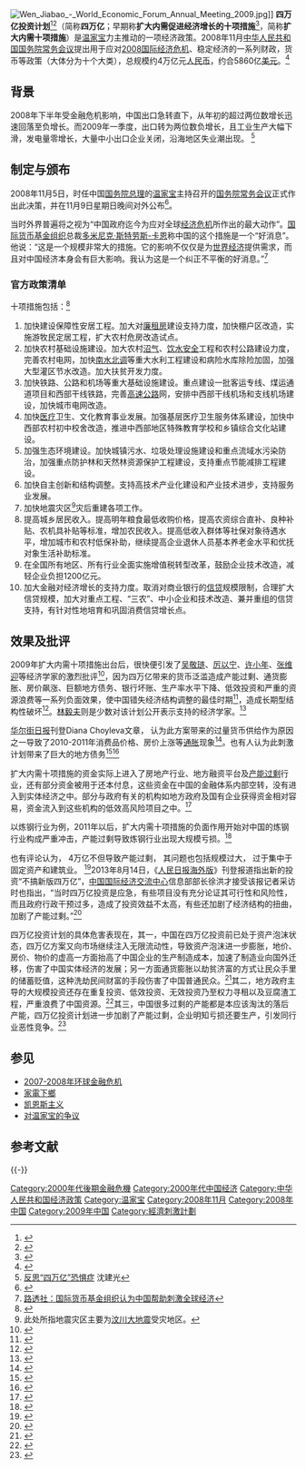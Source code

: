 [[File:Wen_Jiabao_-_World_Economic_Forum_Annual_Meeting_2009.jpg|thumb]]]] 
'''四万亿投资计划'''<ref>{{Cite web |url=http://news.sina.com.cn/c/2011-01-05/015621758939.shtml |title=我国四万亿投资计划六成以上项目完工 |accessdate=2014-07-11 |archive-date=2014-07-15 |archive-url=https://web.archive.org/web/20140715003239/http://news.sina.com.cn/c/2011-01-05/015621758939.shtml |dead-url=no }}</ref><ref>{{Cite web |url=http://finance.qq.com/a/20090113/000292.htm |title=“四万亿”投资计划：各地投资基本到位 |accessdate=2014-07-11 |archive-date=2014-07-14 |archive-url=https://web.archive.org/web/20140714142552/http://finance.qq.com/a/20090113/000292.htm |dead-url=no }}</ref>（简称'''四万亿'''；早期称'''扩大内需促进经济增长的十项措施'''<ref>{{Cite web |url=http://www.gov.cn/ztzl/kdnx/content_1149861.htm |title=扩大内需促进经济增长的十项措施顾当前利长远 |date=2008-11-15 |website=中国政府网 }}</ref>，简称'''扩大内需十项措施'''）是[[温家宝|温家宝]]力主推动的一项经济政策。2008年11月[[中华人民共和国国务院|中华人民共和国国务院]][[国务院常务会议|常务会议]]提出用于应对[[2007-2008年环球金融危机|2008国际经济危机]]、稳定经济的一系列财政，货币等政策（大体分为十个大类），总规模约4万亿元[[人民币|人民币]]，约合5860亿[[美元|美元]]。<ref>{{Cite web |url=http://finance.sina.com.cn/g/20081109/19215484791.shtml |title=国务院出台扩大内需十措施确定4万亿元投资计划 |accessdate=2008-11-10 |archive-date=2009-01-14 |archive-url=https://web.archive.org/web/20090114133518/http://finance.sina.com.cn/g/20081109/19215484791.shtml |dead-url=no }}</ref>

== 背景  ==
2008年下半年受金融危机影响，中国出口急转直下，从年初的超过两位数增长迅速回落至负增长。而2009年一季度，出口转为两位数负增长，且工业生产大幅下滑，发电量零增长，大量中小出口企业关闭，沿海地区失业潮出现。  <ref>[http://www.ftchinese.com/story/001052046 反思“四万亿”恐惧症] {{Wayback|url=http://www.ftchinese.com/story/001052046 |date=20141205121129 }}沈建光</ref>

== 制定与颁布 ==
2008年11月5日，时任中国[[国务院总理|国务院总理]]的[[温家宝|温家宝]]主持召开的[[中国国务院|国务院]][[国务院常务会议|常务会议]]正式作出此决策，并在11月9日星期日晚间对外公布<ref>{{cite web|accessdate=2014-05-30|url=http://www.ce.cn/xwzx/gnsz/gdxw/200811/10/t20081110_17329848.shtml|title=各界专家热议中国政府扩大内需十项措施|publisher=[[中国经济网|中国经济网]]|archive-url=https://web.archive.org/web/20140704100616/http://www.ce.cn/xwzx/gnsz/gdxw/200811/10/t20081110_17329848.shtml|archive-date=2014-07-04|dead-url=yes}}</ref>。

当时外界普遍将之视为“中国政府迄今为应对全球[[2007年－2012年环球金融危机|经济危机]]所作出的最大动作”。[[国际货币基金组织|国际货币基金组织]]总裁[[多米尼克·斯特劳斯-卡恩|多米尼克·斯特劳斯-卡恩]]称中国的这个措施是一个“好消息”。他说：“这是一个规模非常大的措施。它的影响不仅仅是为[[世界经济|世界经济]]提供需求，而且对中国经济本身会有巨大影响。我认为这是一个纠正不平衡的好消息。”<ref>[http://www.reuters.com/article/gc04/idUSTRE4A94P220081110 路透社：国际货币基金组织认为中国帮助刺激全球经济]</ref>  

=== 官方政策清单 ===
十项措施包括：<ref>{{cite web | language=zh-cn | publisher=新华网 | title=温家宝主持国务院常务会 确定扩大内需十项措施 | url=http://news.xinhuanet.com/newscenter/2008-11/09/content_10331258_1.htm | author= | date=2008年11月9日 | accessdate=2008-11-14 | archive-date=2008-11-12 | archive-url=https://web.archive.org/web/20081112073531/http://news.xinhuanet.com/newscenter/2008-11/09/content_10331258_1.htm | dead-url=no }}</ref>
# 加快建设保障性安居工程。加大对[[廉租房|廉租房]]建设支持力度，加快棚户区改造，实施游牧民定居工程，扩大农村危房改造试点。
# 加快农村基础设施建设。加大农村[[沼气|沼气]]、[[饮水安全|饮水安全]]工程和农村公路建设力度，完善农村电网，加快[[南水北调|南水北调]]等重大水利工程建设和病险水库除险加固，加强大型灌区节水改造。加大扶贫开发力度。
# 加快铁路、公路和机场等重大基础设施建设。重点建设一批客运专线、煤运通道项目和西部干线铁路，完善[[高速公路|高速公路]]网，安排中西部干线机场和支线机场建设，加快城市电网改造。
# 加快[[医疗|医疗]]卫生、文化教育事业发展。加强基层医疗卫生服务体系建设，加快中西部农村初中校舍改造，推进中西部地区特殊教育学校和乡镇综合文化站建设。
# 加强生态环境建设。加快城镇污水、垃圾处理设施建设和重点流域水污染防治，加强重点防护林和天然林资源保护工程建设，支持重点节能减排工程建设。
# 加快自主创新和结构调整。支持高技术产业化建设和产业技术进步，支持服务业发展。
# 加快地震灾区<ref>此处所指地震灾区主要为[[汶川大地震|汶川大地震]]受灾地区。</ref>灾后重建各项工作。
# 提高城乡居民收入。提高明年粮食最低收购价格，提高农资综合直补、良种补贴、农机具补贴等标准，增加农民收入。提高低收入群体等社保对象待遇水平，增加城市和农村低保补助，继续提高企业退休人员基本养老金水平和优抚对象生活补助标准。
# 在全国所有地区、所有行业全面实施增值税转型改革，鼓励企业技术改造，减轻企业负担1200亿元。
# 加大金融对经济增长的支持力度。取消对商业银行的[[信贷|信贷]]规模限制，合理扩大信贷规模，加大对重点工程、“三农”、中小企业和技术改造、兼并重组的信贷支持，有针对性地培育和巩固消费信贷增长点。

==效果及批评==
{{main|对温家宝的争议}} 
2009年扩大内需十项措施出台后，很快便引发了[[吴敬琏|吴敬琏]]、[[厉以宁|厉以宁]]、[[许小年|许小年]]、[[张维迎|张维迎]]等经济学家的激烈批评<ref>{{Cite web |url=http://m.ftchinese.com/story/001052046 |title=反思“四万亿”恐惧症 |accessdate=2016-05-20 |archive-date=2017-08-31 |archive-url=https://web.archive.org/web/20170831133730/http://m.ftchinese.com/story/001052046 |dead-url=no }}</ref>，因为四万亿带来的货币泛滥造成产能过剩、通货膨胀、房价飙涨、巨额地方债务、银行坏账、生产率水平下降、低效投资和严重的资源浪费等一系列负面效果，使中国错失经济结构调整的最佳时期<ref>{{cite web|url=http://finance.tianhenet.com.cn/2012/0531/297883.shtml|title=中国4万亿投资计划种下了四大恶果|publisher=天和网|date=2012-05-31|deadurl=yes|archiveurl=https://web.archive.org/web/20140429045038/http://finance.tianhenet.com.cn/2012/0531/297883.shtml|archivedate=2014-04-29|df=|accessdate=2020-09-12}}</ref>，造成长期型结构性破坏<ref>{{cite web|url=http://jjckb.xinhuanet.com/2014-04/10/content_499484.htm|title=经济学家连番质疑四万亿计划 或导致结构失调|publisher=新华网|date=2014-04-10|accessdate=2020-09-12|archive-date=2014-04-29|archive-url=https://web.archive.org/web/20140429061812/http://jjckb.xinhuanet.com/2014-04/10/content_499484.htm|dead-url=no}}</ref>。[[林毅夫|林毅夫]]则是少数对该计划公开表示支持的经济学家。<ref>{{Cite web |url=http://www.ftchinese.com/story/001051451 |title=刘胜军，“林毅夫命题”关乎中国经济转型，FT中文网，2013-07-17 |accessdate=2013-07-21 |archive-date=2017-08-31 |archive-url=https://web.archive.org/web/20170831130630/http://www.ftchinese.com/story/001051451 |dead-url=no }}</ref>

[[华尔街日报|华尔街日报]]刊登Diana Choyleva文章， 认为此方案带来的过量货币供给作为原因之一导致了2010-2011年消费品价格、房价上涨等[[通胀|通胀]]现象<ref>{{Cite web |url=http://cn.wsj.com/gb/20110422/opn072504.asp |title=观点：中国高通胀的真正原因-华尔街日报 |accessdate=2011-04-28 |archive-date=2011-04-25 |archive-url=https://web.archive.org/web/20110425230330/http://cn.wsj.com/gb/20110422/opn072504.asp |dead-url=yes }}</ref>。也有人认为此刺激计划带来了巨大的地方债务<ref>{{Cite web |url=http://money.163.com/11/0628/03/77JRV9VH00253B0H.html |title=地方债还贷高峰到来 贷款逾期将大量出现 |access-date=2011-06-29 |archive-url=https://web.archive.org/web/20170831172813/http://money.163.com/11/0628/03/77JRV9VH00253B0H.html |archive-date=2017-08-31 |dead-url=yes }}</ref><ref>{{Cite web |url=http://cn.wsj.com/gb/20110628/bch100803.asp |title=中国地方债究竟有多少？ |accessdate=2011-06-29 |archive-date=2011-07-01 |archive-url=https://web.archive.org/web/20110701091754/http://cn.wsj.com/gb/20110628/bch100803.asp |dead-url=yes }}</ref>

扩大内需十项措施的资金实际上进入了房地产行业、地方融资平台及[[产能过剩|产能过剩]]行业，还有部分资金被用于还本付息，这些资金在中国的金融体系内部空转，没有进入到实体经济之中。部分与政府有关的机构如地方政府及国有企业获得资金相对容易，资金流入到这些机构的低效高风险项目之中。<ref>{{cite web | url=http://finance.qq.com/zt2013/cjgc/qh.htm?pgv_ref=aio2012&ptlang=2052 | title=不缺钱的钱荒：钱去哪里了？ | publisher=腾讯 | accessdate=2013-06-24 | archive-date=2013-06-29 | archive-url=https://web.archive.org/web/20130629100626/http://finance.qq.com/zt2013/cjgc/qh.htm?pgv_ref=aio2012&ptlang=2052 | dead-url=no }}</ref>

以炼钢行业为例，2011年以后，扩大内需十项措施的负面作用开始对中国的炼钢行业构成严重冲击，产能过剩导致炼钢行业出现大规模亏损。<ref>{{Cite web |url=http://finance.qq.com/a/20120904/001377.htm?pgv_ref=aio2012&ptlang=2052 |title=中钢协：8月钢材价格已崩盘 祸起四万亿计划 |accessdate=2012-09-04 |archive-date=2012-09-07 |archive-url=https://web.archive.org/web/20120907034332/http://finance.qq.com/a/20120904/001377.htm?pgv_ref=aio2012&ptlang=2052 |dead-url=no }}</ref>

也有评论认为， 4万亿不但导致产能过剩， 其问题也包括规模过大， 过于集中于固定资产和建筑业。 <ref>{{Cite web |url=http://www.businessinsider.com/chinas-excess-capacity-problem-2013-6 |title=China's Excess Capacity Problem |accessdate=2013-08-10 |archive-date=2013-07-19 |archive-url=https://web.archive.org/web/20130719063007/http://www.businessinsider.com/chinas-excess-capacity-problem-2013-6 |dead-url=no }}</ref>2013年8月14日，《[[人民日报|人民日报海外版]]》刊登报道指出新的投资“不搞新版四万亿”，[[中国国际经济交流中心|中国国际经济交流中心]]信息部部长徐洪才接受该报记者采访时也指出，“当时四万亿投资是应急，有些项目没有充分论证其可行性和风险性，而且政府行政干预过多，造成了投资效益不太高，有些还加剧了经济结构的扭曲，加剧了产能过剩。”<ref>{{Cite web |url=http://paper.people.com.cn/rmrbhwb/html/2013-08/14/content_1283120.htm |title=不搞新版四万亿 明确重点补短板 新增投资不会“撒胡椒面”，人民日报海外版2013年8月14日，第02版 |accessdate=2013年8月14日 |archive-date=2018年11月30日 |archive-url=https://web.archive.org/web/20181130204529/http://paper.people.com.cn/rmrbhwb/html/2013-08/14/content_1283120.htm |dead-url=yes }}</ref>

四万亿投资计划的具体危害表现在，其一，中国在四万亿投资前已处于资产泡沫状态，四万亿方案又向市场继续注入无限流动性，导致资产泡沫进一步膨胀，地价、房价、物价的虚高一方面抬高了中国企业的生产制造成本，加速了制造业向国外迁移，伤害了中国实体经济的发展；另一方面通货膨胀以劫贫济富的方式让民众手里的储蓄贬值，这种洗劫民间财富的手段伤害了中国普通民众。<ref>{{cite web|url=http://www.cb.com.cn/economy/2010_0813/143230.html|title=学者称4万亿刺激计划实际是在“劫贫济富” |publisher=中国经营网|date=2010-08-13}}</ref>其二，地方政府主导的大规模投资还存在重复投资、低效投资、无效投资乃至权力寻租以及豆腐渣工程，严重浪费了中国资源。<ref>{{cite web|url=https://finance.qq.com/a/20120604/004318_1.htm|title=“4万亿”会来吗|publisher=腾讯网|date=2012-06-04}}</ref>其三，中国很多过剩的产能都是本应该淘汰的落后产能，四万亿投资计划进一步加剧了产能过剩，企业明知亏损还要生产，引发同行业恶性竞争。<ref>{{cite web|url=http://news.bjx.com.cn/html/20130308/421436.shtml|title=反思风电、光伏产能过剩：四万亿后遗症|publisher=北极星风力发电网|date=2013-03-08|accessdate=2020-09-12|archive-date=2015-04-25|archive-url=https://web.archive.org/web/20150425230801/http://news.bjx.com.cn/html/20130308/421436.shtml|dead-url=no}}</ref>

== 参见 ==
* [[2007-2008年环球金融危机|2007-2008年环球金融危机]]
* [[家電下鄉|家電下鄉]]
* [[凯恩斯主义|凯恩斯主义]]
* [[对温家宝的争议|对温家宝的争议]]

== 参考文献 ==
{{Reflist|25em}}

{{-}}
{{温家宝}}
{{中国经济}}
[[Category:2000年代後期金融危機|Category:2000年代後期金融危機]]
[[Category:2000年代中国经济|Category:2000年代中国经济]]
[[Category:中华人民共和国经济政策|Category:中华人民共和国经济政策]]
[[Category:温家宝|Category:温家宝]]
[[Category:2008年11月|Category:2008年11月]]
[[Category:2008年中国|Category:2008年中国]]
[[Category:2009年中国|Category:2009年中国]]
[[Category:經濟刺激計劃|Category:經濟刺激計劃]]